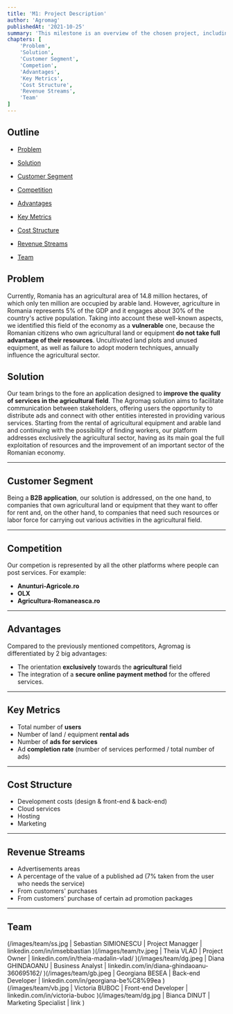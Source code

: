 ```yaml
---
title: 'M1: Project Description'
author: 'Agromag'
publishedAt: '2021-10-25'
summary: 'This milestone is an overview of the chosen project, including some key elements about the solution.'
chapters: [
    'Problem',
    'Solution',
    'Customer Segment',
    'Competion',
    'Advantages',
    'Key Metrics', 
    'Cost Structure', 
    'Revenue Streams', 
    'Team'
]
---
```



## Outline

- [Problem](#problem)

- [Solution](#solution)

- [Customer Segment](#customer-segment)

- [Competition](#competition)

- [Advantages](#advantages)

- [Key Metrics](#key-metrics)

- [Cost Structure](#cost-structure)

- [Revenue Streams](#revenue-streams)

- [Team](#team)

## Problem
Currently, Romania has an agricultural area of 14.8 million hectares, of which only ten million are occupied by arable land. However, agriculture in Romania represents 5% of the GDP and it engages about 30% of the country's active population. Taking into account these well-known aspects, we identified this field of the economy as a **vulnerable** one, because the Romanian citizens who own agricultural land or equipment **do not take full advantage of their resources**. Uncultivated land plots and unused equipment, as well as failure to adopt modern techniques, annually influence the agricultural sector.

## Solution

Our team brings to the fore an application designed to **improve the quality of services in the agricultural field**. The Agromag solution aims to facilitate communication between stakeholders, offering users the opportunity to distribute ads and connect with other entities interested in providing various services. Starting from the rental of agricultural equipment and arable land and continuing with the possibility of finding workers, our platform addresses exclusively the agricultural sector, having as its main goal the full exploitation of resources and the improvement of an important sector of the Romanian economy.

---

## Customer Segment

Being a **B2B application**, our solution is addressed, on the one hand, to companies that own agricultural land or equipment that they want to offer for rent and, on the other hand, to companies that need such resources or labor force for carrying out various activities in the agricultural field.

---

## Competition

Our competion is represented by all the other platforms where people can post services. For example:

- **Anunturi-Agricole.ro**
- **OLX**
- **Agricultura-Romaneasca.ro**

---

## Advantages

Compared to the previously mentioned competitors, Agromag is differentiated by 2 big advantages: 

- The orientation **exclusively** towards the **agricultural** field  
- The integration of a **secure online payment method** for the offered services.

---

## Key Metrics

- Total number of **users**
- Number of land / equipment **rental ads**
- Number of **ads for services**
- Ad **completion rate** (number of services performed / total number of ads)

---

## Cost Structure

- Development costs (design & front-end & back-end)
- Cloud services
- Hosting
- Marketing

---

## Revenue Streams

- Advertisements areas
- A percentage of the value of a published ad (7% taken from the user who needs the service)
- From customers' purchases
- From customers' purchase of certain ad promotion packages

---

## Team

<GroupAvatars>


(/images/team/ss.jpg | Sebastian SIMIONESCU | Project Managger | linkedin.com/in/imsebbastian )(/images/team/tv.jpeg | Theia VLAD | Project Owner | linkedin.com/in/theia-madalin-vlad/ )(/images/team/dg.jpeg | Diana GHINDAOANU | Business Analyst | linkedin.com/in/diana-ghindaoanu-360695162/ )(/images/team/gb.jpeg | Georgiana BESEA | Back-end Developer | linkedin.com/in/georgiana-be%C8%99ea )(/images/team/vb.jpg | Victoria BUBOC | Front-end Developer | linkedin.com/in/victoria-buboc )(/images/team/dg.jpg | Bianca DINUT | Marketing Specialist | link )


</GroupAvatars>

